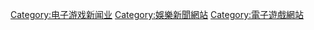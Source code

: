 [[Category:电子游戏新闻业|Category:电子游戏新闻业]]
[[Category:娛樂新聞網站|Category:娛樂新聞網站]]
[[Category:電子遊戲網站|Category:電子遊戲網站]]